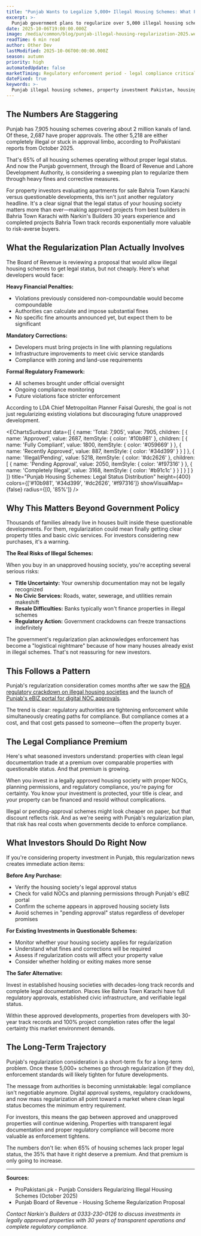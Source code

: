 ```yaml
---
title: "Punjab Wants to Legalize 5,000+ Illegal Housing Schemes: What Property Investors Need to Know"
excerpt: >-
  Punjab government plans to regularize over 5,000 illegal housing schemes with heavy fines. Here's why legal compliance isn't optional anymore and what this means for your property investment.
date: 2025-10-06T19:00:00.000Z
image: /media/common/blog/punjab-illegal-housing-regularization-2025.webp
readTime: 6 min read
author: Other Dev
lastModified: 2025-10-06T00:00:00.000Z
season: autumn
priority: high
automatedUpdate: false
marketTiming: Regulatory enforcement period - legal compliance critical
dateFixed: true
keywords: >-
  Punjab illegal housing schemes, property investment Pakistan, housing society approval, illegal developments Punjab, secure property investment Bahria Town
---
```


## The Numbers Are Staggering

Punjab has 7,905 housing schemes covering about 2 million kanals of land. Of these, 2,687 have proper approvals. The other 5,218 are either completely illegal or stuck in approval limbo, according to ProPakistani reports from October 2025.

That's 65% of all housing schemes operating without proper legal status. And now the Punjab government, through the Board of Revenue and Lahore Development Authority, is considering a sweeping plan to regularize them through heavy fines and corrective measures.

For property investors evaluating apartments for sale Bahria Town Karachi versus questionable developments, this isn't just another regulatory headline. It's a clear signal that the legal status of your housing society matters more than ever—making approved projects from best builders in Bahria Town Karachi with Narkin's Builders 30 years experience and completed projects Bahria Town track records exponentially more valuable to risk-averse buyers.

## What the Regularization Plan Actually Involves

The Board of Revenue is reviewing a proposal that would allow illegal housing schemes to get legal status, but not cheaply. Here's what developers would face:

**Heavy Financial Penalties:**
* Violations previously considered non-compoundable would become compoundable
* Authorities can calculate and impose substantial fines
* No specific fine amounts announced yet, but expect them to be significant

**Mandatory Corrections:**
* Developers must bring projects in line with planning regulations
* Infrastructure improvements to meet civic service standards
* Compliance with zoning and land-use requirements

**Formal Regulatory Framework:**
* All schemes brought under official oversight
* Ongoing compliance monitoring
* Future violations face stricter enforcement

According to LDA Chief Metropolitan Planner Faisal Qureshi, the goal is not just regularizing existing violations but discouraging future unapproved development.

<EChartsSunburst
  data={[
    {
      name: 'Total: 7,905',
      value: 7905,
      children: [
        {
          name: 'Approved',
          value: 2687,
          itemStyle: { color: '#10b981' },
          children: [
            { name: 'Fully Compliant', value: 1800, itemStyle: { color: '#059669' } },
            { name: 'Recently Approved', value: 887, itemStyle: { color: '#34d399' } }
          ]
        },
        {
          name: 'Illegal/Pending',
          value: 5218,
          itemStyle: { color: '#dc2626' },
          children: [
            { name: 'Pending Approval', value: 2050, itemStyle: { color: '#f97316' } },
            { name: 'Completely Illegal', value: 3168, itemStyle: { color: '#b91c1c' } }
          ]
        }
      ]
    }
  ]}
  title="Punjab Housing Schemes: Legal Status Distribution"
  height={400}
  colors={['#10b981', '#34d399', '#dc2626', '#f97316']}
  showVisualMap={false}
  radius={[0, '85%']}
/>

## Why This Matters Beyond Government Policy

Thousands of families already live in houses built inside these questionable developments. For them, regularization could mean finally getting clear property titles and basic civic services. For investors considering new purchases, it's a warning.

**The Real Risks of Illegal Schemes:**

When you buy in an unapproved housing society, you're accepting several serious risks:

* **Title Uncertainty:** Your ownership documentation may not be legally recognized
* **No Civic Services:** Roads, water, sewerage, and utilities remain makeshift
* **Resale Difficulties:** Banks typically won't finance properties in illegal schemes
* **Regulatory Action:** Government crackdowns can freeze transactions indefinitely

The government's regularization plan acknowledges enforcement has become a "logistical nightmare" because of how many houses already exist in illegal schemes. That's not reassuring for new investors.

## This Follows a Pattern

Punjab's regularization consideration comes months after we saw the [RDA regulatory crackdown on illegal housing societies](/blog/2025/09/rda-regulatory-crackdown-illegal-housing-societies-september-2025) and the launch of [Punjab's eBIZ portal for digital NOC approvals](/blog/2025/10/punjab-ebiz-portal-digital-noc-approvals-property-investment-october-2025).

The trend is clear: regulatory authorities are tightening enforcement while simultaneously creating paths for compliance. But compliance comes at a cost, and that cost gets passed to someone—often the property buyer.

## The Legal Compliance Premium

Here's what seasoned investors understand: properties with clean legal documentation trade at a premium over comparable properties with questionable status. And that premium is growing.

When you invest in a legally approved housing society with proper NOCs, planning permissions, and regulatory compliance, you're paying for certainty. You know your investment is protected, your title is clear, and your property can be financed and resold without complications.

Illegal or pending-approval schemes might look cheaper on paper, but that discount reflects risk. And as we're seeing with Punjab's regularization plan, that risk has real costs when governments decide to enforce compliance.

<EChartsStatistic
  title="Housing Schemes Awaiting Legal Status in Punjab"
  value="5,218"
  suffix=" schemes"
  description="Covering thousands of properties and families across Punjab province"
  trend="up"
  trendValue="65%"
  trendDescription="of all housing schemes lack proper legal approval"
/>

## What Investors Should Do Right Now

If you're considering property investment in Punjab, this regularization news creates immediate action items:

**Before Any Purchase:**
* Verify the housing society's legal approval status
* Check for valid NOCs and planning permissions through Punjab's eBIZ portal
* Confirm the scheme appears in approved housing society lists
* Avoid schemes in "pending approval" status regardless of developer promises

**For Existing Investments in Questionable Schemes:**
* Monitor whether your housing society applies for regularization
* Understand what fines and corrections will be required
* Assess if regularization costs will affect your property value
* Consider whether holding or exiting makes more sense

**The Safer Alternative:**

Invest in established housing societies with decades-long track records and complete legal documentation. Places like Bahria Town Karachi have full regulatory approvals, established civic infrastructure, and verifiable legal status.

Within these approved developments, properties from developers with 30-year track records and 100% project completion rates offer the legal certainty this market environment demands.

## The Long-Term Trajectory

Punjab's regularization consideration is a short-term fix for a long-term problem. Once these 5,000+ schemes go through regularization (if they do), enforcement standards will likely tighten for future developments.

The message from authorities is becoming unmistakable: legal compliance isn't negotiable anymore. Digital approval systems, regulatory crackdowns, and now mass regularization all point toward a market where clean legal status becomes the minimum entry requirement.

For investors, this means the gap between approved and unapproved properties will continue widening. Properties with transparent legal documentation and proper regulatory compliance will become more valuable as enforcement tightens.

The numbers don't lie: when 65% of housing schemes lack proper legal status, the 35% that have it right deserve a premium. And that premium is only going to increase.

---

**Sources:**
* ProPakistani.pk - Punjab Considers Regularizing Illegal Housing Schemes (October 2025)
* Punjab Board of Revenue - Housing Scheme Regularization Proposal

*Contact Narkin's Builders at 0333-230-0126 to discuss investments in legally approved properties with 30 years of transparent operations and complete regulatory compliance.*

